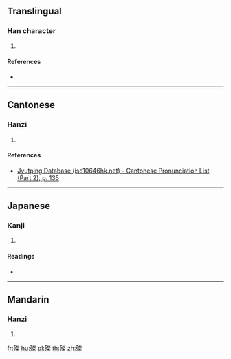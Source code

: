 ==Translingual==

===Han character===
{{Han char|rn=78|rad=歹|as=12|sn=16|four=|canj=MNYED|ids=⿰歹粲}}

# {{defn|Han|sort=歹12}}

====References====
* {{Han ref|kx=0583.240|dkj=16577|dj=0976.120|hdz=21394.120|uh=6BA9|ud=27561}}

----

==Cantonese==

===Hanzi===
{{yue-hanzi|jyut=[[cyun3]]|y=chyun3}}

# {{defn|lang=yue|sort=歹12}}

====References====
*[http://www.iso10646hk.net/jp/document/download.jsp Jyutping Database (iso10646hk.net) - Cantonese Pronunciation List (Part 2), p. 135]

----

==Japanese==

===Kanji===
{{ja-kanji|grade=|rs=歹12}}

# {{defn|lang=ja|sort=歹12}}

====Readings====
* {{ja-readings|on=[[さん]] (san)|kun=}}

----

==Mandarin==

===Hanzi===
{{cmn-hanzi|pin=[[cuàn]] ([[cuan4]])|wg=ts'uan<sup>4</sup>}}

# {{defn|lang=cmn|sort=歹12}}

[[fr:殩]]
[[hu:殩]]
[[pl:殩]]
[[th:殩]]
[[zh:殩]]